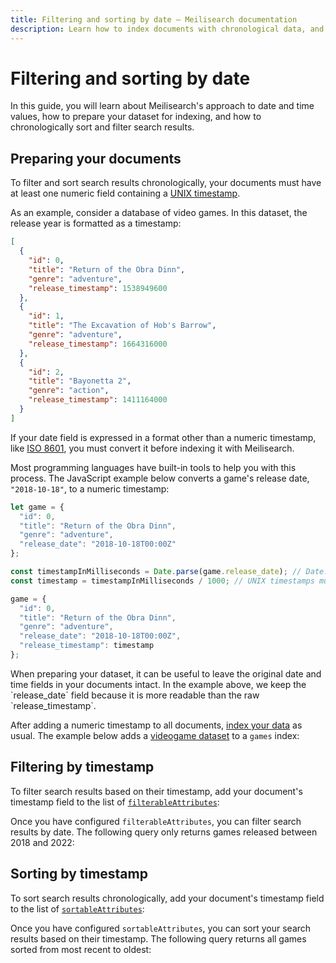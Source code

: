 ```yaml
---
title: Filtering and sorting by date — Meilisearch documentation
description: Learn how to index documents with chronological data, and how to sort and filter search results based on time.
---
```


# Filtering and sorting by date

In this guide, you will learn about Meilisearch's approach to date and time values, how to prepare your dataset for indexing, and how to chronologically sort and filter search results.

## Preparing your documents

To filter and sort search results chronologically, your documents must have at least one numeric field containing a [UNIX timestamp](https://kb.narrative.io/what-is-unix-time).

As an example, consider a database of video games. In this dataset, the release year is formatted as a timestamp:

```json
[
  {
    "id": 0,
    "title": "Return of the Obra Dinn",
    "genre": "adventure",
    "release_timestamp": 1538949600
  },
  {
    "id": 1,
    "title": "The Excavation of Hob's Barrow",
    "genre": "adventure",
    "release_timestamp": 1664316000
  },
  {
    "id": 2,
    "title": "Bayonetta 2",
    "genre": "action",
    "release_timestamp": 1411164000
  }
]
```

If your date field is expressed in a format other than a numeric timestamp, like [ISO 8601](https://www.iso.org/iso-8601-date-and-time-format.html), you must convert it before indexing it with Meilisearch.

Most programming languages have built-in tools to help you with this process. The JavaScript example below converts a game's release date, `"2018-10-18"`, to a numeric timestamp:

```js
let game = {
  "id": 0,
  "title": "Return of the Obra Dinn",
  "genre": "adventure",
  "release_date": "2018-10-18T00:00Z"
};

const timestampInMilliseconds = Date.parse(game.release_date); // Date.parse returns the timestamp in milliseconds
const timestamp = timestampInMilliseconds / 1000; // UNIX timestamps must be in seconds

game = {
  "id": 0,
  "title": "Return of the Obra Dinn",
  "genre": "adventure",
  "release_date": "2018-10-18T00:00Z",
  "release_timestamp": timestamp
};
```

<Capsule intent="tip">
When preparing your dataset, it can be useful to leave the original date and time fields in your documents intact. In the example above, we keep the `release_date` field because it is more readable than the raw `release_timestamp`.
</Capsule>

After adding a numeric timestamp to all documents, [index your data](/reference/api/documents#add-or-replace-documents) as usual. The example below adds a <a id="downloadVideogames" href="/assets/datasets/videogames.json" download="videogames.json">videogame dataset</a> to a `games` index:

<CodeSamples id="date_guide_index_1" />

## Filtering by timestamp

To filter search results based on their timestamp, add your document's timestamp field to the list of [`filterableAttributes`](/reference/api/settings#update-filterable-attributes):

<CodeSamples id="date_guide_filterable_attributes_1" />

Once you have configured `filterableAttributes`, you can filter search results by date. The following query only returns games released between 2018 and 2022:

<CodeSamples id="date_guide_filter_1" />

## Sorting by timestamp

To sort search results chronologically, add your document's timestamp field to the list of [`sortableAttributes`](/reference/api/settings#update-sortable-attributes):

<CodeSamples id="date_guide_sortable_attributes_1" />

Once you have configured `sortableAttributes`, you can sort your search results based on their timestamp. The following query returns all games sorted from most recent to oldest:

<CodeSamples id="date_guide_sort_1" />
